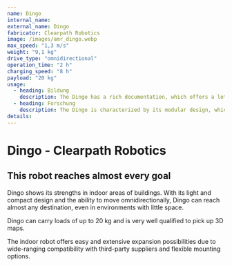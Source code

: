 ```yaml
---
name: Dingo
internal_name:
external_name: Dingo
fabricator: Clearpath Robotics
image: /images/amr_dingo.webp
max_speed: "1,3 m/s"
weight: "9,1 kg"
drive_type: "omnidirectional"
operation_time: "2 h"
charging_speed: "8 h"
payload: "20 kg"
usage:
  - heading: Bildung
    description: The Dingo has a rich documentation, which offers a lot of demos and tutorials. Those can easily be used for educational purposes and provide a carefree entry in the world of robotics.
  - heading: Forschung
    description: The Dingo is characterized by its modular design, which enables rapid adaptation to individual requirements and ensures seamless integration into specific applications. Thanks to its compatibility with a wide range of sensors and accessories from different manufacturers, smooth integration is guaranteed. The existing Robotic Operating System (ROS) offers researchers and developers an efficient way to start working with the Dingo. These outstanding features make the Dingo an optimal choice for demanding applications where flexibility, compatibility and an efficient development platform are crucial.
details:
---
```


# Dingo - Clearpath Robotics

## This robot reaches almost every goal

Dingo shows its strengths in indoor areas of buildings. With its light and compact design and the ability to move omnidirectionally, Dingo can reach almost any destination, even in environments with little space.

Dingo can carry loads of up to 20 kg and is very well qualified to pick up 3D maps.

The indoor robot offers easy and extensive expansion possibilities due to wide-ranging compatibility with third-party suppliers and flexible mounting options.
